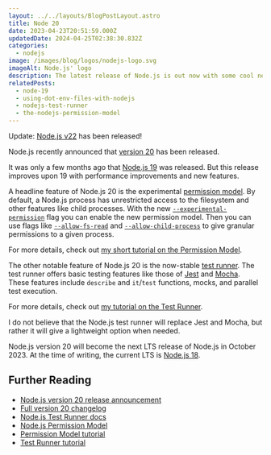 ```yaml
---
layout: ../../layouts/BlogPostLayout.astro
title: Node 20
date: 2023-04-23T20:51:59.000Z
updatedDate: 2024-04-25T02:38:30.832Z
categories:
  - nodejs
image: /images/blog/logos/nodejs-logo.svg
imageAlt: Node.js' logo
description: The latest release of Node.js is out now with some cool new features.
relatedPosts:
  - node-19
  - using-dot-env-files-with-nodejs
  - nodejs-test-runner
  - the-nodejs-permission-model
---
```


Update: [Node.js v22](../node-22/) has been released!

Node.js recently announced that [version 20](https://nodejs.org/en/blog/announcements/v20-release-announce) has been released.

It was only a few months ago that [Node.js 19](../node-19/) was released. But this
release improves upon 19 with performance improvements and new features.

A headline feature of Node.js 20 is the experimental [permission model](https://nodejs.org/api/permissions.html#permission-model).
By default, a Node.js process has unrestricted access to the filesystem and other
features like child processes. With the new
[`--experimental-permission`](https://nodejs.org/api/cli.html#--experimental-permission)
flag you can enable the new permission model.
Then you can use flags like
[`--allow-fs-read`](https://nodejs.org/api/cli.html#--allow-fs-read) and
[`--allow-child-process`](https://nodejs.org/api/cli.html#--allow-child-process)
to give granular permissions to a given process.

For more details, check out [my short tutorial on the Permission Model](../the-nodejs-permission-model/).

<RandomSupport />

The other notable feature of Node.js 20 is the now-stable [test runner](https://nodejs.org/api/test.html).
The test runner offers basic testing features like those of [Jest](https://jestjs.io/)
and [Mocha](https://mochajs.org/). These features include `describe` and `it`/`test`
functions, mocks, and parallel test execution.

For more details, check out [my tutorial on the Test Runner](../nodejs-test-runner/).

I do not believe that the Node.js test runner will replace Jest and Mocha, but rather
it will give a lightweight option when needed.

Node.js version 20 will become the next LTS release of Node.js in October 2023.
At the time of writing, the current LTS is [Node.js 18](https://nodejs.org/en/download).

## Further Reading

- [Node.js version 20 release announcement](https://nodejs.org/en/blog/announcements/v20-release-announce)
- [Full version 20 changelog](https://github.com/nodejs/node/releases/tag/v20.0.0)
- [Node.js Test Runner docs](https://nodejs.org/api/test.html)
- [Node.js Permission Model](https://nodejs.org/api/permissions.html#permission-model)
- [Permission Model tutorial](../the-nodejs-permission-model/)
- [Test Runner tutorial](../nodejs-test-runner/)
